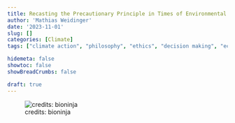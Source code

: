 ```yaml
---
title: Recasting the Precautionary Principle in Times of Environmental Crisis
author: 'Mathias Weidinger'
date: '2023-11-01'
slug: []
categories: [Climate]
tags: ["climate action", "philosophy", "ethics", "decision making", "economics"]

hidemeta: false
showtoc: false
showBreadCrumbs: false

draft: true
---
```

![credits: bioninja](https://ib.bioninja.com.au/_Media/precautionary-principle_med.jpeg)


